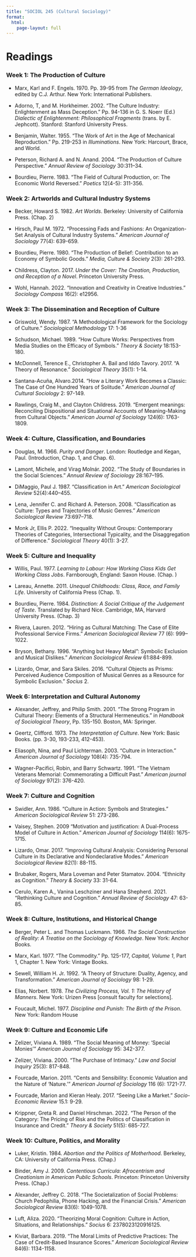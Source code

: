 ```yaml
---
title: "SOCIOL 245 (Cultural Sociology)"
format: 
  html:
    page-layout: full
---
```


# Readings

### Week 1: The Production of Culture 

- Marx, Karl and F. Engels. 1970. Pp. 39-95 from *The German Ideology*, edited by C.J. Arthur. New York: International Publishers.

- Adorno, T, and M. Horkheimer. 2002. "The Culture Industry: Enlightenment as Mass Deception." Pp. 94-136 in G. S. Noerr (Ed.) *Dialectic of Enlightenment: Philosophical Fragments* (trans. by E. Jephcott). Stanford: Stanford University Press. 

- Benjamin, Walter. 1955. "The Work of Art in the Age of Mechanical Reproduction." Pp. 219-253 in *Illuminations*. New York: Harcourt, Brace, and World.

- Peterson, Richard A. and N. Anand. 2004. "The Production of Culture Perspective." *Annual Review of Sociology* 30:311–34.

- Bourdieu, Pierre. 1983. "The Field of Cultural Production, or: The Economic World Reversed." *Poetics* 12(4-5): 311-356.

### Week 2: Artworlds and Cultural Industry Systems

- Becker, Howard S. 1982. *Art Worlds*. Berkeley: University of California Press. (Chap. 2)

- Hirsch, Paul M. 1972. "Processing Fads and Fashions: An Organization-Set Analysis of Cultural Industry Systems." *American Journal of Sociology* 77(4): 639-659.

- Bourdieu, Pierre. 1980. "The Production of Belief: Contribution to an Economy of Symbolic Goods." *Media, Culture & Society* 2(3): 261-293.

- Childress, Clayton. 2017. *Under the Cover: The Creation, Production, and Reception of a Novel*. Princeton University Press.

- Wohl, Hannah. 2022. "Innovation and Creativity in Creative Industries." *Sociology Compass* 16(2): e12956.

### Week 3: The Dissemination and Reception of Culture

- Griswold, Wendy. 1987. "A Methodological Framework for the Sociology of Culture." *Sociological Methodology* 17: 1-36

- Schudson, Michael. 1989. "How Culture Works: Perspectives from Media Studies on the Efficacy of Symbols." *Theory & Society* 18:153-180.

- McDonnell, Terence E., Christopher A. Bail and Iddo Tavory. 2017. "A Theory of Resonance." *Sociological Theory* 35(1): 1-14.

- Santana-Acuña, Alvaro.2014. "How a Literary Work Becomes a Classic: The Case of One Hundred Years of Solitude." *American Journal of Cultural Sociology* 2: 97-149.

- Rawlings, Craig M., and Clayton Childress. 2019. "Emergent meanings: Reconciling Dispositional and Situational Accounts of Meaning-Making from Cultural Objects." *American Journal of Sociology* 124(6): 1763-1809.

### Week 4: Culture, Classification, and Boundaries

- Douglas, M. 1966. *Purity and Danger*. London: Routledge and Kegan, Paul. (Introduction, Chap. 1, and Chap. 6).

- Lamont, Michele, and Virag Molnár. 2002. "The Study of Boundaries in the Social Sciences."  *Annual Review of Sociology* 28:167–195.

- DiMaggio, Paul J. 1987. "Classification in Art." *American Sociological Review* 52(4):440–455.

- Lena, Jennifer C. and Richard A. Peterson. 2008. "Classification as Culture: Types and Trajectories of Music Genres." *American Sociological Review* 73:697–718.

- Monk Jr, Ellis P. 2022. "Inequality Without Groups: Contemporary Theories of Categories, Intersectional Typicality, and the Disaggregation of Difference." *Sociological Theory* 40(1): 3-27.

### Week 5: Culture and Inequality

- Willis, Paul. 1977. *Learning to Labour: How Working Class Kids Get Working Class Jobs*. Farnborough, England: Saxon House. (Chap. )

- Lareau, Annette. 2011. *Unequal Childhoods: Class, Race, and Family Life*. University of California Press (Chap. 1).

- Bourdieu, Pierre. 1984. *Distinction: A Social Critique of the Judgement of Taste*. Translated by Richard Nice. Cambridge, MA, Harvard University Press. (Chap. 3)

- Rivera, Lauren. 2012. "Hiring as Cultural Matching: The Case of Elite Professional Service Firms." *American Sociological Review* 77 (6): 999–1022.

- Bryson, Bethany. 1996. "Anything but Heavy Metal”: Symbolic Exclusion and Musical Dislikes." *American Sociological Review* 61:884-899.

- Lizardo, Omar, and Sara Skiles. 2016. "Cultural Objects as Prisms: Perceived Audience Composition of Musical Genres as a Resource for Symbolic Exclusion." *Socius* 2.


### Week 6: Interpretation and Cultural Autonomy

- Alexander, Jeffrey, and Philip Smith. 2001. “The Strong Program in Cultural Theory: Elements of a Structural Hermeneutics.” in *Handbook of Sociological Theory*, Pp. 135-150. Boston, MA: Springer.

- Geertz, Clifford. 1973. *The Interpretation of Culture*. New York: Basic Books. (pp. 3-30, 193-233, 412-453).

- Eliasoph, Nina, and Paul Lichterman. 2003. "Culture in Interaction." *American Journal of Sociology* 108(4): 735-794.

- Wagner-Pacifici, Robin, and Barry Schwartz. 1991. "The Vietnam Veterans Memorial: Commemorating a Difficult Past." *American journal of Sociology* 97(2): 376-420.

### Week 7: Culture and Cognition

- Swidler, Ann. 1986. "Culture in Action: Symbols and Strategies." *American Sociological Review* 51: 273-286.

- Vaisey, Stephen. 2009 "Motivation and justification: A Dual-Process Model of Culture in Action." *American Journal of Sociology* 114(6): 1675-1715.

- Lizardo, Omar. 2017. "Improving Cultural Analysis: Considering Personal Culture in its Declarative and Nondeclarative Modes." *American Sociological Review* 82(1): 88-115.

- Brubaker, Rogers, Mara Loveman and Peter Stamatov. 2004. "Ethnicity as Cognition." *Theory & Society* 33: 31-64.

- Cerulo, Karen A., Vanina Leschziner and Hana Shepherd. 2021. "Rethinking Culture and Cognition." *Annual Review of Sociology* 47: 63-85.

### Week 8: Culture, Institutions, and Historical Change

- Berger, Peter L. and Thomas Luckmann. 1966. *The Social Construction of Reality: A Treatise on the Sociology of Knowledge*.  New York: Anchor Books.

- Marx, Karl. 1977. "The Commodity." Pp. 125-177, *Capital, Volume 1*, Part 1, Chapter 1. New York: Vintage Books.

- Sewell, William H. Jr. 1992. "A Theory of Structure: Duality, Agency, and Transformation." *American Journal of Sociology* 98: 1-29.

- Elias, Norbert. 1978. *The Civilizing Process, Vol. 1: The History of Manners*. New York: Urizen Press [consult faculty for selections].

- Foucault, Michel. 1977. *Discipline and Punish: The Birth of the Prison*. New York: Random House 

### Week 9: Culture and Economic Life

- Zelizer, Viviana A. 1989. "The Social Meaning of Money: 'Special Monies'" *American Journal of Sociology* 95: 342-377.

- Zelizer, Viviana. 2000. "The Purchase of Intimacy." *Law and Social Inquiry* 25(3): 817-848. 

- Fourcade, Marion. 2011. "Cents and Sensibility: Economic Valuation and the Nature of 'Nature.'" *American Journal of Sociology* 116 (6): 1721-77.

- Fourcade, Marion and Kieran Healy. 2017. "Seeing Like a Market." *Socio-Economic Review* 15.1: 9-29.

- Krippner, Greta R. and Daniel Hirschman. 2022. "The Person of the Category: The Pricing of Risk and the Politics of Classification in Insurance and Credit." *Theory & Society* 51(5): 685-727.


### Week 10: Culture, Politics, and Morality

- Luker, Kristin. 1984. *Abortion and the Politics of Motherhood*. Berkeley, CA: University of California Press. (Chap.)

- Binder, Amy J. 2009. *Contentious Curricula: Afrocentrism and Creationism in American Public Schools*. Princeton: Princeton University Press. (Chap.)

- Alexander, Jeffrey C. 2018. "The Societalization of Social Problems: Church Pedophilia, Phone Hacking, and the Financial Crisis." *American Sociological Review* 83(6): 1049-1078.

- Luft, Aliza. 2020. "Theorizing Moral Cognition: Culture in Action, Situations, and Relationships." *Socius* 6: 2378023120916125.

- Kiviat, Barbara. 2019. "The Moral Limits of Predictive Practices: The Case of Credit-Based Insurance Scores." *American Sociological Review* 84(6): 1134-1158.







